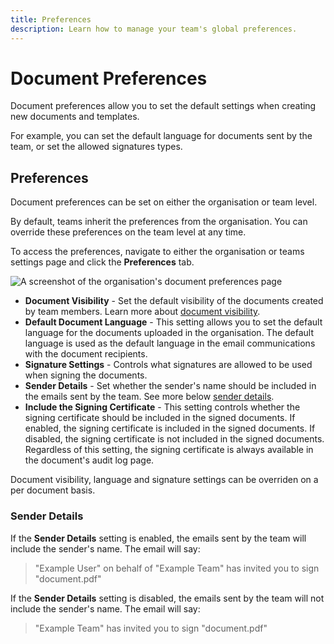 ```yaml
---
title: Preferences
description: Learn how to manage your team's global preferences.
---
```




# Document Preferences

Document preferences allow you to set the default settings when creating new documents and templates.

For example, you can set the default language for documents sent by the team, or set the allowed signatures types.

## Preferences

Document preferences can be set on either the organisation or team level.

By default, teams inherit the preferences from the organisation. You can override these preferences on the team level at any time.

To access the preferences, navigate to either the organisation or teams settings page and click the **Preferences** tab.

![A screenshot of the organisation's document preferences page](/organisations/organisation-document-preferences.webp)

- **Document Visibility** - Set the default visibility of the documents created by team members. Learn more about [document visibility](/users/documents/document-visibility).
- **Default Document Language** - This setting allows you to set the default language for the documents uploaded in the organisation. The default language is used as the default language in the email communications with the document recipients.
- **Signature Settings** - Controls what signatures are allowed to be used when signing the documents.
- **Sender Details** - Set whether the sender's name should be included in the emails sent by the team. See more below [sender details](/users/documents/document-preferences#sender-details).
- **Include the Signing Certificate** - This setting controls whether the signing certificate should be included in the signed documents. If enabled, the signing certificate is included in the signed documents. If disabled, the signing certificate is not included in the signed documents. Regardless of this setting, the signing certificate is always available in the document's audit log page.

Document visibility, language and signature settings can be overriden on a per document basis.

### Sender Details

If the **Sender Details** setting is enabled, the emails sent by the team will include the sender's name. The email will say:

> "Example User" on behalf of "Example Team" has invited you to sign "document.pdf"

If the **Sender Details** setting is disabled, the emails sent by the team will not include the sender's name. The email will say:

> "Example Team" has invited you to sign "document.pdf"
